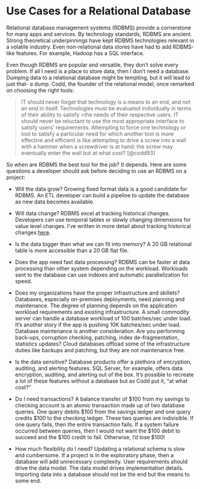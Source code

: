 # Use Cases for a Relational Database{#intro}

Relational database management systems (RDBMS) provide a cornerstone for many apps and services.  By technology standards,  RDBMS are ancient.  Strong theoretical underpinnings have kept RDBMS technologies relevant in a volatile industry.  Even non-relational data stores have had to add RDBMS-like features. For example, Hadoop has a SQL interface. 

Even though RDBMS are popular and versatile, they don't solve every problem.  If all I need is a place to store data, then I don't need a database.  Dumping data to a relational database might be tempting, but it will lead to just that- a dump.  Codd, the founder of the relational model, once remarked on choosing the right tools: 

>IT should never forget that technology is a means to an end, and not an end in itself. Technologies must be evaluated individually in terms of their ability to satisfy >the needs of their respective users. IT should never be reluctant to use the most appropriate interface to satisfy users' requirements. Attempting to force one technology or tool to satisfy a particular need for which another tool is more effective and efficient is like attempting to drive a screw into a wall with a hammer when a screwdriver is at hand: the screw may eventually enter the wall but at what cost? [@codd93]  

 
 
 So when are RDBMS the best tool for the job?  It depends.  Here are some questions a developer should ask before deciding to use an RDBMS on a project:

* Will the data grow?  Growing fixed format data is a good candidate for RDBMS.  An ETL developer can build a pipeline to update the database as new data becomes available.

* Will data change?  RDBMS excel at tracking historical changes.  Developers can use temporal tables or slowly changing dimensions for value level changes.  I've written in more detail about tracking historical changes [here]( https://www.hinttank.com/working-with-temporal-data-track-data-changes-through-time-2/ ).

* Is the data bigger than what we can fit into memory?  A 20 GB relational table is more accessible than a 20 GB flat file.

* Does the app need fast data processing?  RDBMS can be faster at data processing than other system depending on the workload.  Workloads sent to the database can use indexes and automatic parallelization for speed.

* Does my organizations have the proper infrastructure and skillets?  Databases, especially on-premises deployments, need planning and maintenance.  The degree of planning depends on the application workload requirements and existing infrastructure.  A small commodity server can handle a database workload of 100 batches/sec under load.  It's another story if the app is pushing 10K batches/sec under load.  Database maintenance is another consideration.  Are you performing back-ups, corruption checking, patching, index de-fragmentation, statistics updates?  Cloud databases offload some of the infrastructure duties like backups and patching, but they are not maintenance free.  

* Is the data sensitive?  Database products offer a plethora of encryption, auditing, and alerting features.  SQL Server, for example, offers data encryption, auditing, and alerting out of the box.  It's possible to recreate a lot of these features without a database but as Codd put it, "at what cost?"  

* Do I need transactions?  A balance transfer of \$100 from my savings to checking account is an atomic transaction made up of two database queries.  One query debits \$100 from the savings ledger and one query credits \$100 to the checking ledger.  These two queries are indivisible.  If one query fails, then the entire transaction fails.  If a system failure occurred between queries, then I would not want the \$100 debit to succeed and the \$100 credit to fail.  Otherwise, I'd lose $100!

* How much flexibility do I need?  Updating a relational schema is slow and cumbersome.  If a project is in the exploratory phase, then a database will add unnecessary complexity.  User requirements should drive the data model.  The data model drives implementation details.  Importing data into a database should not be the end but the means to some end. 
